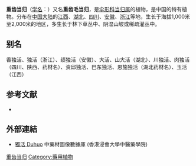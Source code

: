 {{NoteTA|G1=LS}}
{{Speciesbox
| name = 重齿当归
| status = 
| status_system = 
| image = 
| genus = Angelica
| species = biserrata
| authority = (Shan et Yuan) Yuan et Shan
| synonyms = 重齿毛当归 ''Angelica pubescens'' f. ''biserrata'' Shan et Yuan
}}

'''重齿当归'''（[[学名|学名]]：{{lang|la|''Angelica biserrata''}}）又名'''重齿毛当归'''，是[[伞形科|伞形科]][[当归属|当归属]]的植物，是中国的特有植物。分布在[[中国大陆|中国大陆]]的[[江西|江西]]、[[湖北|湖北]]、[[四川|四川]]、[[安徽|安徽]]、[[浙江|浙江]]等地，生长于海拔1,000米至2,000米的地区，多生长于林下草丛中、阴湿山坡或稀疏灌丛中。

== 别名 ==
香独活、独活（浙江）、绩独活（安徽）、大活、山大活（湖北）、川独活、肉独活（四川、陕西、药材名）、资邱独活、巴东独活、恩施独活（湖北药材名）、玉活（江西）

== 参考文献 ==
<div class="references-small">
* {{cite web| url =http://www.bioinfo.cn/db05/KmzwSpecies.php?action=view&id=22643| title =重齿当归| work =《中国高等植物数据库全库》| publisher =中国科学院微生物研究所| author =昆明植物研究所| accessdate =2009-02-25| deadurl =yes| archiveurl =https://web.archive.org/web/20160305021912/http://www.bioinfo.cn/db05/KmzwSpecies.php?action=view&id=22643| archivedate =2016-03-05}}
</div>

==外部連結==
* [http://libproject.hkbu.edu.hk/was40/detail?channelid=47953&searchword=pid=B00052 獨活 Duhuo] {{Wayback|url=http://libproject.hkbu.edu.hk/was40/detail?channelid=47953&searchword=pid=B00052 |date=20160304102611 }} 中藥材圖像數據庫 (香港浸會大學中醫藥學院)
{{Taxonbar}}

[[Category:当归属|重齿当归]]
[[Category:藥用植物|Category:藥用植物]]
{{Apiales-stub}}
